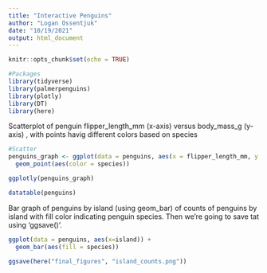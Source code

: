 ```yaml
---
title: "Interactive Penguins"
author: "Logan Ossentjuk"
date: "10/19/2021"
output: html_document
---
```


```r
knitr::opts_chunk$set(echo = TRUE)

#Packages
library(tidyverse)
library(palmerpenguins)
library(plotly)
library(DT)
library(here)
```

Scatterplot of penguin flipper_length_mm (x-axis) versus body_mass_g (y-axis) , with points havig different colors based on species
```r
#Scatter
penguins_graph <- ggplot(data = penguins, aes(x = flipper_length_mm, y = body_mass_g)) +
  geom_point(aes(color = species))

ggplotly(penguins_graph)
```


```r
datatable(penguins)
```

Bar graph of penguins by island (using geom_bar) of counts of penguins by island with fill color indicating penguin species. Then we're going to save tat  using 'ggsave()'. 
```r
ggplot(data = penguins, aes(x=island)) +
  geom_bar(aes(fill = species))

ggsave(here("final_figures", "island_counts.png"))
```

